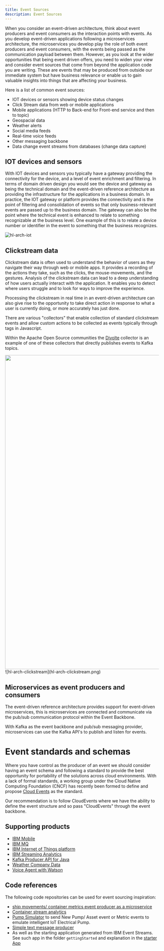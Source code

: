 ```yaml
---
title: Event Sources
description: Event Sources
---
```



When you consider an event-driven architecture, think about event producers and event consumers as the interaction points with events. As you develop event-driven applications following a microservices architecture, the microservices you develop play the role of both event producers and event consumers, with the events being passed as the communication payload between them.
However, as you look at the wider opportunities that being event driven offers, you need to widen your view and consider event sources that come from beyond the application code you are writing.  These are events that may be produced from outside our immediate system but have business relevance or enable us to gain valuable insights into things that are affecting your business.


Here is a list of common event sources:

* IOT devices or sensors showing device status changes
* Click Stream data from web or mobile applications
* Mobile applications (HTTP to Back-end for Front-end service and then to topic)
* Geospacial data
* Weather alerts
* Social media feeds
* Real-time voice feeds
* Other messaging backbone
* Data change event streams from databases (change data capture)

## IOT devices and sensors

With IOT devices and sensors you typically have a gateway providing the connectivity for the device, and a level of event enrichment and filtering. In terms of domain driven design you would see the device and gateway as being the technical domain and the event-driven reference architecture as providing the infrastructure for the applications in a business domain.
In practice, the IOT gateway or platform provides the connectivity and is the point of filtering and consolidation of events so that only business-relevant events are passed up to the business domain. The gateway can also be the point where the technical event is enhanced to relate to something recognizable at the business level.  One example of this is to relate a device number or identifier in the event to something that the business recognizes.

![hl-arch-iot](hl-arch-iot.png)

## Clickstream data

Clickstream data is often used to understand the behavior of users as they navigate their way through web or mobile apps. It provides a recording of the actions they take, such as the clicks, the mouse-movements, and the gestures.  Analysis of the clickstream data can lead to a deep understanding of how users actually interact with the application. It enables you to detect where users struggle and to look for ways to improve the experience.

Processing the clickstream in real time in an event-driven architecture can also give rise to the opportunity to take direct action in response to what a user is currently doing, or more accurately has just done.

There are various "collectors" that enable collection of standard clickstream events and allow custom actions to be collected as events typically through tags in Javascript.  

Within the Apache Open Source communities the [Divolte](https://divolte.io/) collector is an example of one of these collectors that directly publishes events to Kafka topics.

<img src="../hl-arch-clickstream.png" width="1024px">
![hl-arch-clickstream](hl-arch-clickstream.png)

## Microservices as event producers and consumers

The event-driven reference architecture provides support for event-driven microservices, this is microservices are connected and communicate via the pub/sub communication protocol within the Event Backbone.

With Kafka as the event backbone and pub/sub messaging provider, microservices can use the Kafka API's to publish and listen for events.

# Event standards and schemas

Where you have control as the producer of an event we should consider having an event schema and following a standard to provide the best opportunity for portability of the solutions across cloud environments.
With a lack of formal standards, a working group under the Cloud Native Computing Foundation (CNCF) has recently been formed to define and propose [Cloud Events](https://cloudevents.io/) as the standard.

Our recommendation is to follow CloudEvents where we have the ability to define the event structure and so pass "CloudEvents" through the event backbone.

## Supporting products

* [IBM Mobile](https://www.ibm.com/mobile)
* [IBM MQ](https://www.ibm.com/cloud/mq)
* [IBM Internet of Things platform](https://console.bluemix.net/catalog/services/internet-of-things-platform)
* [IBM Streaming Analytics](https://www.ibm.com/cloud/streaming-analytics)
* [Kafka Producer API for Java](https://kafka.apache.org/10/javadoc/?org/apache/kafka/clients/producer/KafkaProducer.html)
* [Weather Company Data](https://console.bluemix.net/catalog/services/weather-company-data)
* [Voice Agent with Watson](https://console.bluemix.net/catalog/services/voice-agent-with-watson)

## Code references

The following code repositories can be used for event sourcing inspiration:

* [ship movements/ container metrics event producer as a microservice](https://github.com/ibm-cloud-architecture/refarch-kc-ms)
* [Container stream analytics](https://github.com/ibm-cloud-architecture/refarch-kc-streams)
* [Pump Simulator](https://github.com/ibm-cloud-architecture/refarch-asset-analytics/tree/master/asset-event-producer#pump-simulator) to send New Pump/ Asset event or Metric events to emulate intelligent IoT Electrical Pump.
* [Simple text message producer](https://github.com/ibm-cloud-architecture/refarch-asset-analytics/tree/master/asset-event-producer#basic-text-message-pubsubscribe)
* As well as the starting application generated from IBM Event Streams. See such app in the folder `gettingStarted` and explanation in the [starter App](https://github.com/ibm-cloud-architecture/refarch-eda/tree/master/gettingStarted/EDAIESStarterApp)

